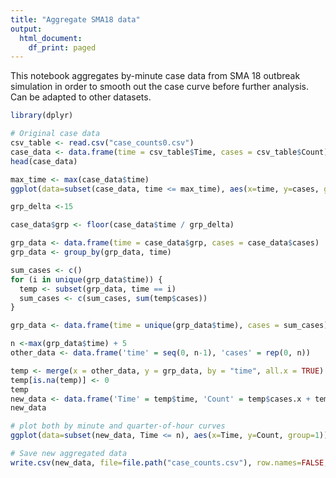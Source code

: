 ```yaml
---
title: "Aggregate SMA18 data"
output:
  html_document:
    df_print: paged
---
```


This notebook aggregates by-minute case data from SMA 18 outbreak simulation in order to smooth out the case curve before further analysis. Can be adapted to other datasets.

```r
library(dplyr)
```

```r
# Original case data
csv_table <- read.csv("case_counts0.csv")
case_data <- data.frame(time = csv_table$Time, cases = csv_table$Count)
head(case_data)

max_time <- max(case_data$time)
ggplot(data=subset(case_data, time <= max_time), aes(x=time, y=cases, group=1)) + geom_line()
```

```r
grp_delta <-15

case_data$grp <- floor(case_data$time / grp_delta)

grp_data <- data.frame(time = case_data$grp, cases = case_data$cases)
grp_data <- group_by(grp_data, time)

sum_cases <- c()
for (i in unique(grp_data$time)) {
  temp <- subset(grp_data, time == i)
  sum_cases <- c(sum_cases, sum(temp$cases))
}

grp_data <- data.frame(time = unique(grp_data$time), cases = sum_cases)

n <-max(grp_data$time) + 5
other_data <- data.frame('time' = seq(0, n-1), 'cases' = rep(0, n))

temp <- merge(x = other_data, y = grp_data, by = "time", all.x = TRUE)
temp[is.na(temp)] <- 0
temp
new_data <- data.frame('Time' = temp$time, 'Count' = temp$cases.x + temp$cases.y)
new_data

# plot both by minute and quarter-of-hour curves 
ggplot(data=subset(new_data, Time <= n), aes(x=Time, y=Count, group=1)) + geom_line()

# Save new aggregated data
write.csv(new_data, file=file.path("case_counts.csv"), row.names=FALSE, na="")
```
